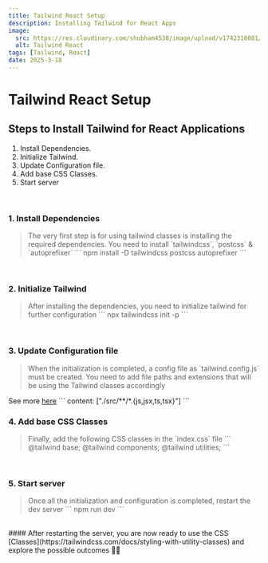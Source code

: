 ```yaml
---
title: Tailwind React Setup
description: Installing Tailwind for React Apps
image:
  src: https://res.cloudinary.com/shubham4538/image/upload/v1742318081/WebBlog/maxresdefault_qh30xg.jpg
  alt: Tailwind React
tags: [Tailwind, React]
date: 2025-3-18
---
```


# Tailwind React Setup

## Steps to Install Tailwind for React Applications
1. Install Dependencies.
2. Initialize Tailwind.
3. Update Configuration file.
4. Add base CSS Classes.
5. Start server

<br/>

### 1. Install Dependencies 
> The very first step is for using tailwind classes is installing the required dependencies. You need to install \`tailwindcss\`, \`postcss\` & \`autoprefixer\`
\`\`\`
npm install -D tailwindcss postcss autoprefixer
\`\`\`
<br/>

### 2. Initialize Tailwind 
> After installing the dependencies, you need to initialize tailwind for further configuration
\`\`\`
npx tailwindcss init -p
\`\`\`
<br/>

### 3. Update Configuration file 
> When the initialization is completed, a config file as \`tailwind.config.js\` must be created. You need to add file paths and extensions that will be using the Tailwind classes accordingly
>
See more [here](https://v3.tailwindcss.com/docs/content-configuration)
\`\`\`
content: ["./src/**/*.{js,jsx,ts,tsx}"]
\`\`\`
<br/>

### 4. Add base CSS Classes
> Finally, add the following CSS classes in the \`index.css\` file
\`\`\`
@tailwind base;
@tailwind components;
@tailwind utilities;
\`\`\`
<br/>

### 5. Start server 
> Once all the initialization and configuration is completed, restart the dev server
\`\`\`
npm run dev
\`\`\`
<br/>
#### After restarting the server, you are now ready to use the CSS [Classes](https://tailwindcss.com/docs/styling-with-utility-classes) and explore the possible outcomes 🎉🎉
<br/>
<br/>